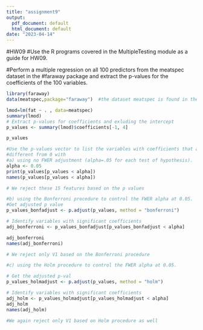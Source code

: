 ```yaml
---
title: "assignment9"
output:
  pdf_document: default
  html_document: default
date: "2023-04-14"
---
```

#HW09
#Use the R programs covered in the MultipleTesting module as a guide for HW09.

#Perform a multiple regression on all 100 predictors from the meatspec dataset in the 
#faraway package and extract the p-values for the coefficients of the 100 variables.


```r
library(faraway)
data(meatspec,package="faraway")  #the dataset meatspec is found in the faraway package

lmod=lm(fat ~ . , data=meatspec)
summary(lmod)  
# Extract p-values for coefficients and exluding the intercept
p_values <- summary(lmod)$coefficients[-1, 4]

```

```r
p_values
```
```r
#Use the p-values vector to list the variables with coefficients that are significantly
#different from 0 with  
#a) using no FWER adjustment (alpha=.05 for each test of hypothesis).
alpha <- 0.05
print(p_values[p_values < alpha])
names(p_values[p_values < alpha])

# We reject these 15 features based on the p values
```
```r
#b) using the Bonferroni procedure to control the FWER alpha at 0.05.
#Get adjusted p value
p_values_bonfadjust <- p.adjust(p_values, method = "bonferroni")

# Identify variables with significant coefficients
adj_bonferroni <- p_values_bonfadjust[p_values_bonfadjust < alpha]

adj_bonferroni
names(adj_bonferroni)

# We reject only V1 based on the Bonferroni procedure

```
```r

#c) using the Holm procedure to control the FWER alpha at 0.05.

# Get the adjusted p-val
p_values_holmadjust <- p.adjust(p_values, method = "holm")

# Identify variables with significant coefficients
adj_holm <- p_values_holmadjust[p_values_holmadjust < alpha]
adj_holm
names(adj_holm)

#We again reject only V1 based on Holm procedure as well

```

